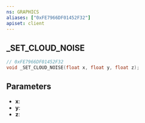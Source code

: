 ```yaml
---
ns: GRAPHICS
aliases: ["0xFE7966DF01452F32"]
apiset: client
---
```

## _SET_CLOUD_NOISE

```c
// 0xFE7966DF01452F32
void _SET_CLOUD_NOISE(float x, float y, float z);
```


## Parameters
* **x**:
* **y**:
* **z**:
